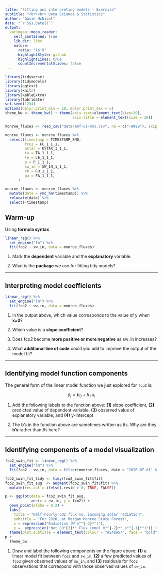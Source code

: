 ```yaml
---
title: "Fitting and interpreting models - Exercise"
subtitle: "<br><br> Data Science & Statistics"
author: "Gavin McNicol"
date: "`r Sys.Date()`"
output:
  xaringan::moon_reader:
    self_contained: true
    lib_dir: libs
    nature:
      ratio: "16:9"
      highlightStyle: github
      highlightLines: true
      countIncrementalSlides: false
---
```


```r
library(tidyverse)
library(tidymodels)
library(ggtext)
library(knitr)
library(kableExtra)
library(lubridate)
set.seed(1234)
options(dplyr.print_min = 10, dplyr.print_max = 6)
theme_bw <- theme_bw() + theme(axis.text=element_text(size=20),
                               axis.title = element_text(size = 20))
```


```r
monroe_fluxes <- read_csv("data/amf-us-mms.csv", na = c("-9999"), skip = 2)
```

```r
monroe_fluxes <- monroe_fluxes %>% 
  select(timestamp = TIMESTAMP_END, 
         fco2 = FC_1_1_1,
         ustar = USTAR_1_1_1, 
         ta = TA_1_1_1, 
         le = LE_1_1_1,
         p = P_1_1_1,
         sw_in = SW_IN_1_1_1,
         rh = RH_1_1_1,
         pa = PA_1_1_1,
      ) 

monroe_fluxes <- monroe_fluxes %>% 
  mutate(date = ymd_hm(timestamp)) %>%
  relocate(date) %>% 
  select(-timestamp)
```


## Warm-up

Using **formula syntax** 

```r
linear_reg() %>%
  set_engine("lm") %>%
  fit(fco2 ~ sw_in, data = monroe_fluxes)
```
    
    
    
1. Mark the **dependent** variable and the **explanatory** variable.  
    
2. What is the **package** we use for fitting tidy models?  


---

## Interpreting model coefficients

```r
linear_reg() %>%
  set_engine("lm") %>%
  fit(fco2 ~ sw_in, data = monroe_fluxes)
```
  
  
1. In the output above, which value corresponds to the value of y when **x=0**?  

2. Which value is a **slope coefficient**?  
    
2. Does fco2 become **more positive or more negative** as sw_in increases?  
    
3. What **additional line of code** could you add to improve the output of the model fit?  

---

## Identifying model function components

The general form of the linear model function we just explored for `fco2` is:

$$\hat{y}_{i} = b_0 + b_1~x_{i}$$
  
  
1. Add the following labels to the function above: **(1)** slope coefficient, **(2)** predicted value of dependent variable, **(3)** observed value of explanatory variable, and **(4)** y-intercept  
  
  
2. The b's in the function above are sometimes written as $\beta$s. Why are they **b's** rather than 	$\beta$s here?  

---

## Identifying components of a model visualization

```r
fco2_swin_fit <- linear_reg() %>%
  set_engine("lm") %>%
  fit(fco2 ~ sw_in, data = filter(monroe_fluxes, date > "2020-07-01" & date < "2020-07-05"))

fco2_swin_fit_tidy <- tidy(fco2_swin_fit$fit) 
fco2_swin_fit_aug  <- augment(fco2_swin_fit$fit) %>%
  mutate(res_cat = ifelse(.resid > 0, TRUE, FALSE))

p <- ggplot(data = fco2_swin_fit_aug, 
            aes(x = sw_in, y = fco2)) +
  geom_point(alpha = 0.2) + 
  labs(
    title = "Half-hourly CO2 flux vs. incoming solar radiation",
    subtitle = "For 2020, at Morgan Monroe State Forest",
    x = expression("Radiation (W m"^{-2}*")"),
    y =  expression("Net CO"[2]*" Flux (nmol m"^{-2}*" s"^{-1}*")")) +
  theme(plot.subtitle = element_text(colour = "#E48957", face = "bold", size = rel(1.5)))
p +
  theme_bw
```
    
    
1. Draw and label the following components on the figure above: **(1)** a linear model fit between `fco2` and `sw_in`, **(2)** a few predicted values of `fco2` given observed values of `sw_in`, and **(3)** residuals for `fco2` observations that correspond with those observed values of `sw_in`.




